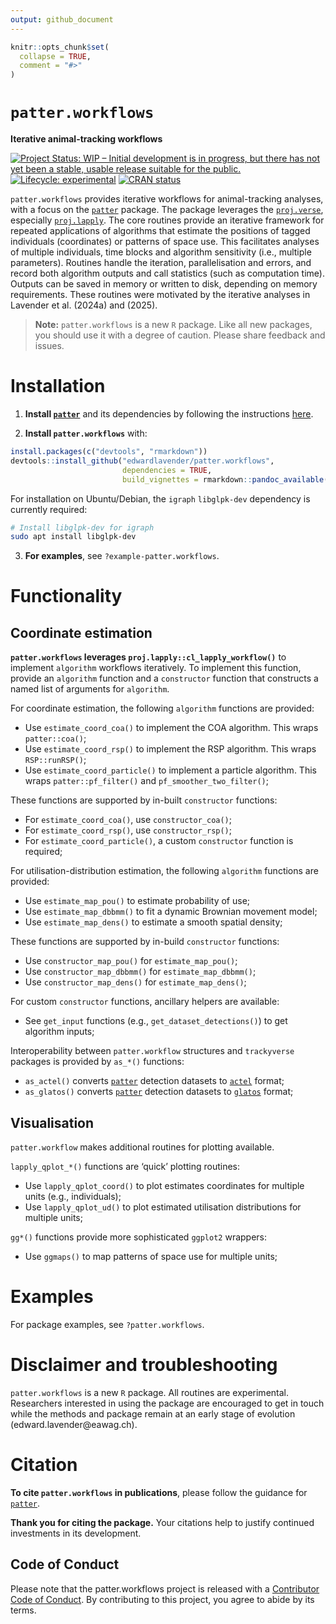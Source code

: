 ```yaml
---
output: github_document
---
```


```r
knitr::opts_chunk$set(
  collapse = TRUE,
  comment = "#>"
)
```

# `patter.workflows`
**Iterative animal-tracking workflows**

[![Project Status: WIP – Initial development is in progress, but there has not yet been a stable, usable release suitable for the public.](https://www.repostatus.org/badges/latest/wip.svg)](https://www.repostatus.org/#wip)
[![Lifecycle: experimental](https://img.shields.io/badge/lifecycle-experimental-orange.svg)](https://lifecycle.r-lib.org/articles/stages.html#experimental)
[![CRAN status](https://www.r-pkg.org/badges/version/patter)](https://CRAN.R-project.org/package=patter)

`patter.workflows` provides iterative workflows for animal-tracking analyses, with a focus on the [`patter`](https://github.com/edwardlavender/patter) package. The package leverages the [`proj.verse`](https://github.com/edwardlavender/proj.verse), especially [`proj.lapply`](https://github.com/edwardlavender/proj.lapply). The core routines provide an iterative framework for repeated applications of algorithms that estimate the positions of tagged individuals (coordinates) or patterns of space use. This facilitates analyses of multiple individuals, time blocks and algorithm sensitivity (i.e., multiple parameters). Routines handle the iteration, parallelisation and errors, and record both algorithm outputs and call statistics (such as computation time). Outputs can be saved in memory or written to disk, depending on memory requirements. These routines were motivated by the iterative analyses in Lavender et al. (2024a) and (2025). 

> **Note:**
> `patter.workflows` is a new `R` package. Like all new packages, you should use it with a degree of caution. Please share feedback and issues.

# Installation

1. **Install [`patter`](https://github.com/edwardlavender/patter)** and its dependencies by following the instructions [here](https://github.com/edwardlavender/patter).

2. **Install `patter.workflows`** with:

```r
install.packages(c("devtools", "rmarkdown"))
devtools::install_github("edwardlavender/patter.workflows", 
                         dependencies = TRUE, 
                         build_vignettes = rmarkdown::pandoc_available())
```

For installation on Ubuntu/Debian, the `igraph` `libglpk-dev` dependency is currently required:

```bash
# Install libglpk-dev for igraph 
sudo apt install libglpk-dev
```

3. **For examples**, see `?example-patter.workflows`.

# Functionality 
    
## Coordinate estimation 

**`patter.workflows` leverages `proj.lapply::cl_lapply_workflow()`** to implement `algorithm` workflows iteratively. To implement this function, provide an `algorithm` function and a `constructor` function that constructs a named list of arguments for `algorithm`. 

For coordinate estimation, the following `algorithm` functions are provided:

  * Use `estimate_coord_coa()` to implement the COA algorithm. This wraps `patter::coa()`;
  * Use `estimate_coord_rsp()` to implement the RSP algorithm. This wraps `RSP::runRSP()`;
  * Use `estimate_coord_particle()` to implement a particle algorithm. This wraps `patter::pf_filter()` and `pf_smoother_two_filter()`;

These functions are supported by in-built `constructor` functions:

  * For `estimate_coord_coa()`, use `constructor_coa()`;
  * For `estimate_coord_rsp()`, use `constructor_rsp()`;
  * For `estimate_coord_particle()`, a custom `constructor` function is required;
  
For utilisation-distribution estimation, the following `algorithm` functions are provided:

  * Use `estimate_map_pou()` to estimate probability of use;
  * Use `estimate_map_dbbmm()` to fit a dynamic Brownian movement model;
  * Use `estimate_map_dens()` to estimate a smooth spatial density;

These functions are supported by in-build `constructor` functions:

  * Use `constructor_map_pou()` for `estimate_map_pou()`;
  * Use `constructor_map_dbbmm()` for `estimate_map_dbbmm()`;
  * Use `constructor_map_dens()` for `estimate_map_dens()`;

For custom `constructor` functions, ancillary helpers are available:

  * See `get_input` functions (e.g., `get_dataset_detections()`) to get algorithm inputs;

Interoperability between `patter.workflow` structures and `trackyverse` packages is provided by `as_*()` functions:

  * `as_actel()` converts [`patter`](https://github.com/edwardlavender/patter) detection datasets to [`actel`](https://github.com/hugomflavio/actel) format;
  * `as_glatos()` converts [`patter`](https://github.com/edwardlavender/patter) detection datasets to [`glatos`](https://github.com/ocean-tracking-network/glatos) format;
    
## Visualisation 
    
`patter.workflow` makes  additional routines for plotting available.
    
`lapply_qplot_*()` functions are 'quick' plotting routines:

* Use `lapply_qplot_coord()` to plot estimates coordinates for multiple units (e.g., individuals);
* Use `lapply_qplot_ud()` to plot estimated utilisation distributions for multiple units;
    
`gg*()` functions provide more sophisticated `ggplot2` wrappers:

* Use `ggmaps()` to map patterns of space use for multiple units;

# Examples

For package examples, see `?patter.workflows`. 

# Disclaimer and troubleshooting 

`patter.workflows` is a new `R` package. All routines are experimental. Researchers interested in using the package are encouraged to get in touch while the methods and package remain at an early stage of evolution (edward.lavender@eawag.ch). 

# Citation 

**To cite `patter.workflows` in publications**, please follow the guidance for [`patter`](https://github.com/edwardlavender/patter). 

**Thank you for citing the package.** Your citations help to justify continued investments in its development.

## Code of Conduct

Please note that the patter.workflows project is released with a [Contributor Code of Conduct](https://contributor-covenant.org/version/2/1/CODE_OF_CONDUCT.html). By contributing to this project, you agree to abide by its terms.
